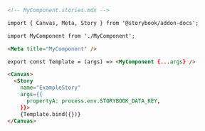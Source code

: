 ```md
<!-- MyComponent.stories.mdx -->

import { Canvas, Meta, Story } from '@storybook/addon-docs';

import MyComponent from './MyComponent';

<Meta title="MyComponent" />

export const Template = (args) => <MyComponent {...args} />

<Canvas>
  <Story
    name="ExampleStory"
    args={{
      propertyA: process.env.STORYBOOK_DATA_KEY,
    }}>
    {Template.bind({})}
</Canvas>
```